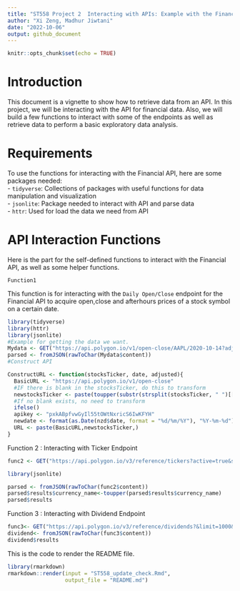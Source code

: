 ```yaml
---
title: "ST558 Project 2  Interacting with APIs: Example with the Financial API"
author: "Xi Zeng, Madhur Jiwtani"
date: "2022-10-06"
output: github_document
---
```


```r
knitr::opts_chunk$set(echo = TRUE)
```

# Introduction  
This document is a vignette to show how to retrieve data from an API. In this project, we will be interacting with the API for financial data. Also, we will build a few functions to interact with some of the endpoints as well as retrieve data to perform a basic exploratory data analysis.  

# Requirements  
To use the functions for interacting with the Financial API, here are some packages needed:  
- `tidyverse`: Collections of packages with useful functions for data manipulation and visualization  
- `jsonlite`: Package needed to interact with API and parse data  
- `httr`: Used for load the data we need from API  

# API Interaction Functions  
Here is the part for the self-defined functions to interact with the Financial API, as well as some helper functions.  

`Function1`  

This function is for interacting with the `Daily Open/Close` endpoint for the Financial API to acquire open,close and afterhours prices of a stock symbol on a certain date.  

```r
library(tidyverse)
library(httr)
library(jsonlite)
#Example for getting the data we want.
Mydata <- GET("https://api.polygon.io/v1/open-close/AAPL/2020-10-14?adjusted=true&apiKey=pxkABpfvwGyIl55tOWtNxricS6IwKFYH")
parsed <- fromJSON(rawToChar(Mydata$content))
#Construct API

ConstructURL <- function(stocksTicker, date, adjusted){
  BasicURL <- "https://api.polygon.io/v1/open-close"
  #IF there is blank in the stocksTicker, do this to transform
  newstocksTicker <- paste(toupper(substr(strsplit(stocksTicker, " ")[[1]],1,1)),collapse = "")
  #If no blank exists, no need to transform
  ifelse()
  apikey <- "pxkABpfvwGyIl55tOWtNxricS6IwKFYH"
  newdate <- format(as.Date(nzd$date, format = "%d/%m/%Y"), "%Y-%m-%d")
  URL <- paste(BasicURL,newstocksTicker,)
} 

```

Function 2 : Interacting with Ticker Endpoint
```r
func2 <- GET("https://api.polygon.io/v3/reference/tickers?active=true&sort=ticker&order=asc&limit=1000&apiKey=Ha9q45MxKhMXoq7bPseOEPNpQ7XBpLoh")

library(jsonlite)

parsed <- fromJSON(rawToChar(func2$content))
parsed$results$currency_name<-toupper(parsed$results$currency_name)
parsed$results


```

Function 3 : Interacting with Dividend Endpoint
```r
func3<- GET("https://api.polygon.io/v3/reference/dividends?&limit=1000&apiKey=Ha9q45MxKhMXoq7bPseOEPNpQ7XBpLoh")
dividend<- fromJSON(rawToChar(func3$content))
dividend$results
```
This is the code to render the README file.
```r
library(rmarkdown)
rmarkdown::render(input = "ST558_update_check.Rmd",
                  output_file = "README.md")
```
